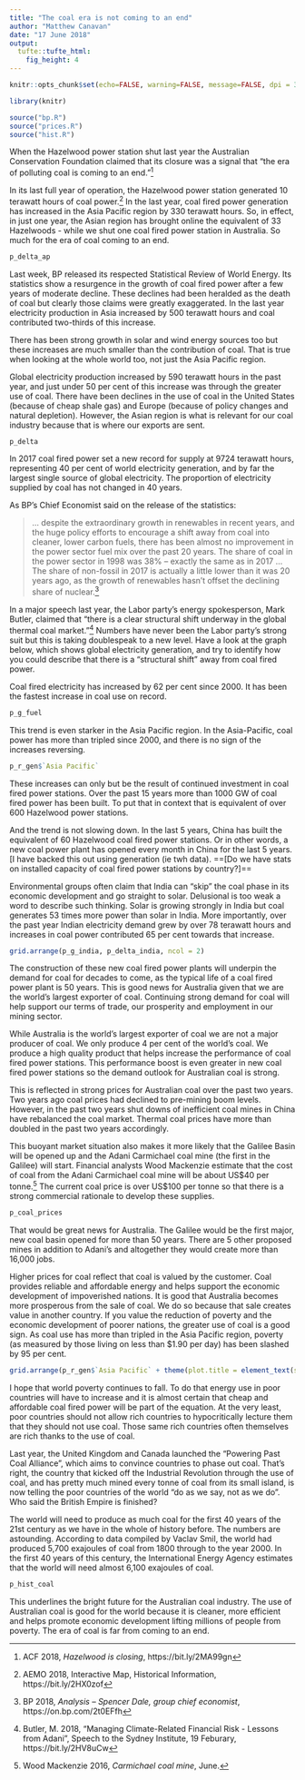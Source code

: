 ```yaml
---
title: "The coal era is not coming to an end"
author: "Matthew Canavan"
date: "17 June 2018"
output:
  tufte::tufte_html: 
    fig_height: 4  
---
```


```r

knitr::opts_chunk$set(echo=FALSE, warning=FALSE, message=FALSE, dpi = 300, fig.height = 4)

library(knitr)

source("bp.R")
source("prices.R")
source("hist.R")
```

When the Hazelwood power station shut last year the Australian Conservation Foundation claimed that its closure was a signal that "the era of polluting coal is coming to an end."[^acf]

In its last full year of operation, the Hazelwood power station generated 10 terawatt hours of coal power.[^aemo] In the last year, coal fired power generation has increased in the Asia Pacific region by 330 terawatt hours. So, in effect, in just one year, the Asian region has brought online the equivalent of 33 Hazelwoods - while we shut one coal fired power station in Australia. So much for the era of coal coming to an end.

```r
p_delta_ap
```

Last week, BP released its respected Statistical Review of World Energy. Its statistics show a resurgence in the growth of coal fired power after a few years of moderate decline. These declines had been heralded as the death of coal but clearly those claims were greatly exaggerated. In the last year electricity production in Asia increased by 500 terawatt hours and coal contributed two-thirds of this increase. 

There has been strong growth in solar and wind energy sources too but these increases are much smaller than the contribution of coal. That is true when looking at the whole world too, not just the Asia Pacific region. 

Global electricity production increased by 590 terawatt hours in the past year, and just under 50 per cent of this increase was through the greater use of coal. There have been declines in the use of coal in the United States (because of cheap shale gas) and Europe (because of policy changes and natural depletion). However, the Asian region is what is relevant for our coal industry because that is where our exports are sent. 

```r
p_delta
```

In 2017 coal fired power set a new record for supply at 9724 terawatt hours, representing 40 per cent of world electricity generation, and by far the largest single source of global electricity. The proportion of electricity supplied by coal has not changed in 40 years. 

As BP's Chief Economist said on the release of the statistics: 

> ... despite the extraordinary growth in renewables in recent years, and the huge policy efforts to encourage a shift away from coal into cleaner, lower carbon fuels, there has been almost no improvement in the power sector fuel mix over the past 20 years. The share of coal in the power sector in 1998 was 38% – exactly the same as in 2017 ... The share of non-fossil in 2017 is actually a little lower than it was 20 years ago, as the growth of renewables hasn’t offset the declining share of nuclear.[^bp]

In a major speech last year, the Labor party's energy spokesperson, Mark Butler, claimed that "there is a clear structural shift underway in the global thermal coal market."[^butler] Numbers have never been the Labor party's strong suit but this is taking doublespeak to a new level. Have a look at the graph below, which shows global electricity generation, and try to identify how you could describe that there is a "structural shift" away from coal fired power. 

Coal fired electricity has increased by 62 per cent since 2000. It has been the fastest increase in coal use on record.

```r
p_g_fuel
```

This trend is even starker in the Asia Pacific region. In the Asia-Pacific, coal power has more than tripled since 2000, and there is no sign of the increases reversing.

```r
p_r_gen$`Asia Pacific`
```

These increases can only but be the result of continued investment in coal fired power stations. Over the past 15 years more than 1000 GW of coal fired power has been built. To put that in context that is equivalent of over 600 Hazelwood power stations. 

And the trend is not slowing down. In the last 5 years, China has built the equivalent of 60 Hazelwood coal fired power stations. Or in other words, a new coal power plant has opened every month in China for the last 5 years. [I have backed this out using generation (ie twh data). ==[Do we have stats on installed capacity of coal fired power stations by country?]==

Environmental groups often claim that India can "skip" the coal phase in its economic development and go straight to solar. Delusional is too weak a word to describe such thinking. Solar is growing strongly in India but coal generates 53 times more power than solar in India. More importantly, over the past year Indian electricity demand grew by over 78 terawatt hours and increases in coal power contributed 65 per cent towards that increase.  


```r
grid.arrange(p_g_india, p_delta_india, ncol = 2)
```

The construction of these new coal fired power plants will underpin the demand for coal for decades to come, as the typical life of a coal fired power plant is 50 years. This is good news for Australia given that we are the world's largest exporter of coal. Continuing strong demand for coal will help support our terms of trade, our prosperity and employment in our mining sector. 

While Australia is the world's largest exporter of coal we are not a major producer of coal. We only produce 4 per cent of the world's coal. We produce a high quality product that helps increase the performance of coal fired power stations. This performance boost is even greater in new coal fired power stations so the demand outlook for Australian coal is strong. 

This is reflected in strong prices for Australian coal over the past two years. Two years ago coal prices had declined to pre-mining boom levels. However, in the past two years shut downs of inefficient coal mines in China have rebalanced the coal market. Thermal coal prices have more than doubled in the past two years accordingly. 

This buoyant market situation also makes it more likely that the Galilee Basin will be opened up and the Adani Carmichael coal mine (the first in the Galilee) will start. Financial analysts Wood Mackenzie estimate that the cost of coal from the Adani Carmichael coal mine will be about US\$40 per tonne.[^wood] The current coal price is over US\$100 per tonne so that there is a strong commercial rationale to develop these supplies.  
 
```r
p_coal_prices
```

That would be great news for Australia. The Galilee would be the first major, new coal basin opened for more than 50 years. There are 5 other proposed mines in addition to Adani's and altogether they would create more than 16,000 jobs.

Higher prices for coal reflect that coal is valued by the customer. Coal provides reliable and affordable energy and helps support the economic development of impoverished nations. It is good that Australia becomes more prosperous from the sale of coal. We do so because that sale creates value in another country. If you value the reduction of poverty and the economic development of poorer nations, the greater use of coal is a good sign. As coal use has more than tripled in the Asia Pacific region, poverty (as measured by those living on less than $1.90 per day) has been slashed by 95 per cent. 

```r
grid.arrange(p_r_gen$`Asia Pacific` + theme(plot.title = element_text(size = 9), plot.subtitle = element_text(size = 8), plot.caption = element_text(size = 7)), p_pov_ap + theme(plot.title = element_text(size = 9), plot.subtitle = element_text(size = 8), plot.caption = element_text(size = 7)), ncol = 2)
```

I hope that world poverty continues to fall. To do that energy use in poor countries will have to increase and it is almost certain that cheap and affordable coal fired power will be part of the equation. At the very least, poor countries should not allow rich countries to hypocritically lecture them that they should not use coal. Those same rich countries often themselves are rich thanks to the use of coal. 

Last year, the United Kingdom and Canada launched the "Powering Past Coal Alliance", which aims to convince countries to phase out coal. That's right, the country that kicked off the Industrial Revolution through the use of coal, and has pretty much mined every tonne of coal from its small island, is now telling the poor countries of the world "do as we say, not as we do". Who said the British Empire is finished? 

The world will need to produce as much coal for the first 40 years of the 21st century as we have in the whole of history before. The numbers are astounding. According to data compiled by Vaclav Smil, the world had produced 5,700 exajoules of coal from 1800 through to the year 2000. In the first 40 years of this century, the International Energy Agency estimates that the world will need almost 6,100 exajoules of coal.

```r
p_hist_coal
```

This underlines the bright future for the Australian coal industry. The use of Australian coal is good for the world because it is cleaner, more efficient and helps promote economic development lifting millions of people from poverty. The era of coal is far from coming to an end.  



[^acf]: ACF 2018, *Hazelwood is closing*, https://bit.ly/2MA99gn

[^aemo]: AEMO 2018, Interactive Map, Historical Information, https://bit.ly/2HX0zof

[^bp]: BP 2018, *Analysis – Spencer Dale, group chief economist*, https://on.bp.com/2t0EFfh

[^butler]: Butler, M. 2018, "Managing Climate-Related Financial Risk - Lessons from Adani", Speech to the Sydney Institute, 19 Feburary, https://bit.ly/2HV8uCw

[^wood]: Wood Mackenzie 2016, *Carmichael coal mine*, June. 

